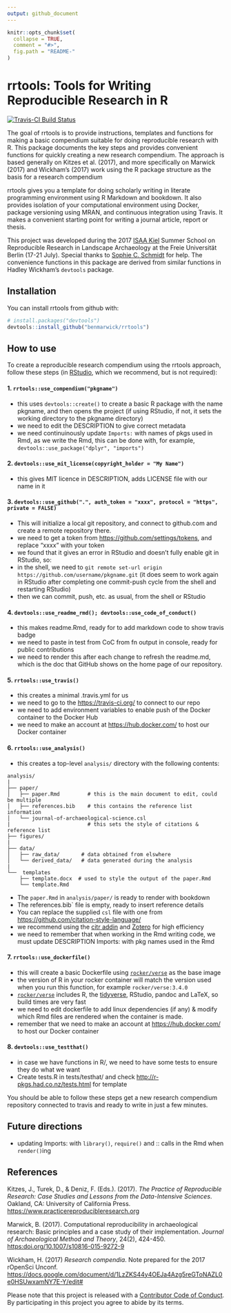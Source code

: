 ```yaml
---
output: github_document
---
```


<!-- README.md is generated from README.Rmd. Please edit that file -->

```r
knitr::opts_chunk$set(
  collapse = TRUE,
  comment = "#>",
  fig.path = "README-"
)
```

# rrtools: Tools for Writing Reproducible Research in R

[![Travis-CI Build Status](https://travis-ci.org/benmarwick/rrtools.svg?branch=master)](https://travis-ci.org/benmarwick/rrtools)  

The goal of rrtools is to provide instructions, templates and functions for making a basic compendium suitable for doing reproducible research with R. This package documents the key steps and provides convenient functions for quickly creating a new research compendium. The approach is based generally on Kitzes et al. (2017), and more specifically on Marwick (2017) and Wickham's (2017) work using the R package structure as the basis for a research compendium

rrtools gives you a template for doing scholarly writing in literate programming environment using R Markdown and bookdown. It also provides isolation of your computational environment using Docker, package versioning using MRAN, and continuous integration using Travis. It makes a convenient starting point for writing a journal article, report or thesis. 

This project was developed during the 2017 [ISAA Kiel](https://isaakiel.github.io/) Summer School on Reproducible Research in Landscape Archaeology at the Freie Universität Berlin (17-21 July). Special thanks to [Sophie C. Schmidt](https://github.com/SCSchmidt) for help. The convenience functions in this package are derived from similar functions in Hadley Wickham's `devtools` package.    

## Installation

You can install rrtools from github with:

```r
# install.packages("devtools")
devtools::install_github("benmarwick/rrtools")
```

## How to use

To create a reproducible research compendium using the rrtools approach, follow these steps (in [RStudio](https://www.rstudio.com/products/rstudio/#Desktop), which we recommend, but is not required):

#### 1. `rrtools::use_compendium("pkgname")`  

- this uses `devtools::create()` to create a basic R package with the name pkgname, and then opens the project (if using RStudio, if not, it sets the working directory to the pkgname directory)
- we need to edit the DESCRIPTION to give correct metadata
- we need continuinously update `Imports:` with names of pkgs used in Rmd, as we write the Rmd, this can be done with, for example, `devtools::use_package("dplyr", "imports")`

#### 2. `devtools::use_mit_license(copyright_holder = "My Name")`

- this gives MIT licence in DESCRIPTION, adds LICENSE file with our name in it

#### 3. `devtools::use_github(".", auth_token = "xxxx", protocol = "https", private = FALSE)` 

- This will initialize a local git repository, and connect to github.com and create a remote repository there. 
- we need to get a token from <https://github.com/settings/tokens>, and replace "xxxx" with your token
- we found that it gives an error in RStudio and doesn't fully enable git in RStudio, so:
- in the shell, we need to `git remote set-url origin https://github.com/username/pkgname.git` (it does seem to work again in RStudio after completing one commit-push cycle from the shell and restarting RStudio)
- then we can commit, push, etc. as usual, from the shell or RStudio

#### 4. `devtools::use_readme_rmd(); devtools::use_code_of_conduct()`     

- this makes readme.Rmd, ready for to add markdown code to show travis badge
- we need to paste in test from CoC from fn output in console, ready for public contributions
- we need to render this after each change to refresh the readme.md, which is the doc that GitHub shows on the home page of our repository.

#### 5. `rrtools::use_travis()`         

- this creates a minimal .travis.yml for us
- we need to go to the <https://travis-ci.org/> to connect to our repo 
- we need to add environment variables to enable push of the Docker container to the Docker Hub
- we need to make an account at <https://hub.docker.com/> to host our Docker container

#### 6. `rrtools::use_analysis()` 

- this creates a top-level `analysis/` directory with the following contents:

```
analysis/
|
├── paper/
│   ├── paper.Rmd         # this is the main document to edit, could be multiple
│   ├── references.bib    # this contains the reference list information
│   └── journal-of-archaeological-science.csl
|                         # this sets the style of citations & reference list
├── figures/
|
├── data/
│   ├── raw_data/       # data obtained from elswhere
│   └── derived_data/   # data generated during the analysis
|
└──  templates
    ├── template.docx  # used to style the output of the paper.Rmd
    └── template.Rmd
```

- The `paper.Rmd` in `analysis/paper/` is ready to render with bookdown   
- The references.bib` file is empty, ready to insert reference details
- You can replace the supplied `csl` file with one from <https://github.com/citation-style-language/>    
- we recommend using the [citr addin](https://github.com/crsh/citr) and [Zotero](https://www.zotero.org/) for high efficiency    
- we need to remember that when working in the Rmd writing code, we must update DESCRIPTION Imports: with pkg names used in the Rmd

#### 7. `rrtools::use_dockerfile()`           

- this will create a basic Dockerfile using [`rocker/verse`](https://github.com/rocker-org/rocker) as the base image   
- the version of R in your rocker container will match the version used when you run this function, for example `rocker/verse:3.4.0`  
- [`rocker/verse`](https://github.com/rocker-org/rocker) includes R, the [tidyverse](http://tidyverse.org/), RStudio, pandoc and LaTeX, so build times are very fast
- we need to edit dockerfile to add linux dependencies (if any) & modify which Rmd files are rendered when the container is made. 
- remember that we need to make an account at <https://hub.docker.com/> to host our Docker container

#### 8. `devtools::use_testthat()`

- in case we have functions in R/, we need to have some tests to ensure they do what we want
- Create tests.R in tests/testhat/ and check <http://r-pkgs.had.co.nz/tests.html> for template

You should be able to follow these steps get a new research compendium repository connected to travis and ready to write in just a few minutes.  

## Future directions

- updating Imports: with `library()`, `require()` and :: calls in the Rmd when `render()`ing    

## References

Kitzes, J., Turek, D., & Deniz, F. (Eds.). (2017). _The Practice of Reproducible Research: Case Studies and Lessons from the Data-Intensive Sciences_. Oakland, CA: University of California Press. <https://www.practicereproducibleresearch.org>

Marwick, B. (2017). Computational reproducibility in archaeological research: Basic principles and a case study of their implementation. _Journal of Archaeological Method and Theory_, 24(2), 424-450. <https:doi.org/10.1007/s10816-015-9272-9>

Wickham, H. (2017) _Research compendia_. Note prepared for the 2017 rOpenSci Unconf. <https://docs.google.com/document/d/1LzZKS44y4OEJa4Azg5reGToNAZL0e0HSUwxamNY7E-Y/edit#>

Please note that this project is released with a [Contributor Code of Conduct](CONDUCT.md). By participating in this project you agree to abide by its terms.
